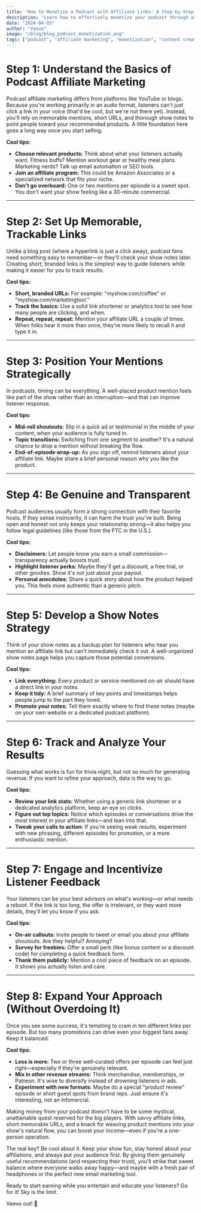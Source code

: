 ```yaml
---
title: "How to Monetize a Podcast with Affiliate Links: A Step-by-Step Guide"
description: "Learn how to effectively monetize your podcast through affiliate marketing, from setting up trackable links to engaging with your audience."
date: "2024-04-03"
author: "Veevo"
image: "/blog/blog_podcast_monetization.png"
tags: ["podcast", "affiliate marketing", "monetization", "content creation", "digital marketing"]
---
```


# Step 1: Understand the Basics of Podcast Affiliate Marketing

Podcast affiliate marketing differs from platforms like YouTube or blogs. Because you're working primarily in an audio format, listeners can't just click a link in your voice (that'd be cool, but we're not there yet). Instead, you'll rely on memorable mentions, short URLs, and thorough show notes to point people toward your recommended products. A little foundation here goes a long way once you start selling.

**Cool tips:**

- **Choose relevant products:** Think about what your listeners actually want. Fitness buffs? Mention workout gear or healthy meal plans. Marketing nerds? Talk up email automation or SEO tools.
- **Join an affiliate program:** This could be Amazon Associates or a specialized network that fits your niche.
- **Don't go overboard:** One or two mentions per episode is a sweet spot. You don't want your show feeling like a 30-minute commercial.

---

# Step 2: Set Up Memorable, Trackable Links

Unlike a blog post (where a hyperlink is just a click away), podcast fans need something easy to remember—or they'll check your show notes later. Creating short, branded links is the simplest way to guide listeners while making it easier for you to track results.

**Cool tips:**

- **Short, branded URLs:** For example: "myshow.com/coffee" or "myshow.com/marketingtool."
- **Track the basics:** Use a solid link shortener or analytics tool to see how many people are clicking, and when.
- **Repeat, repeat, repeat:** Mention your affiliate URL a couple of times. When folks hear it more than once, they're more likely to recall it and type it in.

---

# Step 3: Position Your Mentions Strategically

In podcasts, timing can be everything. A well-placed product mention feels like part of the show rather than an interruption—and that can improve listener response.

**Cool tips:**

- **Mid-roll shoutouts:** Slip in a quick ad or testimonial in the middle of your content, when your audience is fully tuned in.
- **Topic transitions:** Switching from one segment to another? It's a natural chance to drop a mention without breaking the flow.
- **End-of-episode wrap-up:** As you sign off, remind listeners about your affiliate link. Maybe share a brief personal reason why you like the product.

---

# Step 4: Be Genuine and Transparent

Podcast audiences usually form a strong connection with their favorite hosts. If they sense insincerity, it can harm the trust you've built. Being open and honest not only keeps your relationship strong—it also helps you follow legal guidelines (like those from the FTC in the U.S.).

**Cool tips:**

- **Disclaimers:** Let people know you earn a small commission—transparency actually boosts trust.
- **Highlight listener perks:** Maybe they'll get a discount, a free trial, or other goodies. Show it's not just about your payout.
- **Personal anecdotes:** Share a quick story about how the product helped you. This feels more authentic than a generic pitch.

---

# Step 5: Develop a Show Notes Strategy

Think of your show notes as a backup plan for listeners who hear you mention an affiliate link but can't immediately check it out. A well-organized show notes page helps you capture those potential conversions.

**Cool tips:**

- **Link everything:** Every product or service mentioned on-air should have a direct link in your notes.
- **Keep it tidy:** A brief summary of key points and timestamps helps people jump to the part they loved.
- **Promote your notes:** Tell them exactly where to find these notes (maybe on your own website or a dedicated podcast platform).

---

# Step 6: Track and Analyze Your Results

Guessing what works is fun for trivia night, but not so much for generating revenue. If you want to refine your approach, data is the way to go.

**Cool tips:**

- **Review your link stats:** Whether using a generic link shortener or a dedicated analytics platform, keep an eye on clicks.
- **Figure out top topics:** Notice which episodes or conversations drive the most interest in your affiliate links—and lean into that.
- **Tweak your calls to action:** If you're seeing weak results, experiment with new phrasing, different episodes for promotion, or a more enthusiastic mention.

---

# Step 7: Engage and Incentivize Listener Feedback

Your listeners can be your best advisors on what's working—or what needs a reboot. If the link is too long, the offer is irrelevant, or they want more details, they'll let you know if you ask.

**Cool tips:**

- **On-air callouts:** Invite people to tweet or email you about your affiliate shoutouts. Are they helpful? Annoying?
- **Survey for freebies:** Offer a small perk (like bonus content or a discount code) for completing a quick feedback form.
- **Thank them publicly:** Mention a cool piece of feedback on an episode. It shows you actually listen and care.

---

# Step 8: Expand Your Approach (Without Overdoing It)

Once you see some success, it's tempting to cram in ten different links per episode. But too many promotions can drive even your biggest fans away. Keep it balanced.

**Cool tips:**

- **Less is more:** Two or three well-curated offers per episode can feel just right—especially if they're genuinely relevant.
- **Mix in other revenue streams:** Think merchandise, memberships, or Patreon. It's wise to diversify instead of drowning listeners in ads.
- **Experiment with new formats:** Maybe do a special "product review" episode or short guest spots from brand reps. Just ensure it's interesting, not an infomercial.

Making money from your podcast doesn't have to be some mystical, unattainable quest reserved for the big players. With savvy affiliate links, short memorable URLs, and a knack for weaving product mentions into your show's natural flow, you can boost your income—even if you're a one-person operation.

The real key? Be cool about it. Keep your show fun, stay honest about your affiliations, and always put your audience first. By giving them genuinely useful recommendations (and respecting their trust), you'll strike that sweet balance where everyone walks away happy—and maybe with a fresh pair of headphones or the perfect new email marketing tool.

Ready to start earning while you entertain and educate your listeners? Go for it! Sky is the limit.

Veevo out! 🎤 